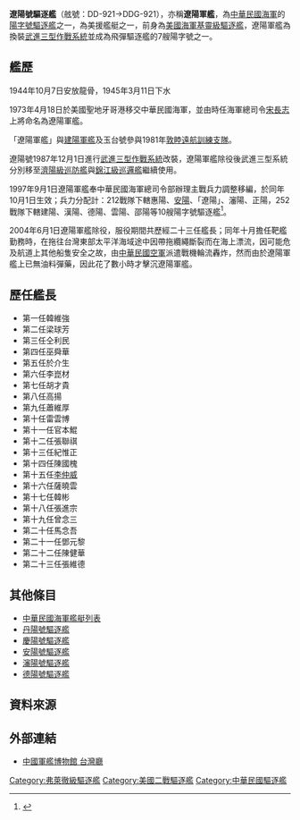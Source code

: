 {{Refimprove|time=2021-08-02T12:52:43+00:00}}
{{軍艦模板
|名稱= 遼陽號驅逐艦[[File:Flag_of_the_Republic_of_China.svg|30px]] <br />
|圖片= [[File:Taiwanese_destroyer_Liao_Yang_(DDG-921)_underway_1993.JPEG|300px]]
|照片說明= 遼陽號驅逐艦
|圖片2= [[File:Taiwanese_destroyer_Liao_Yang_(DDG-921)_underway_in_the_Taiwan_Strait,_in_1994.jpg|300px]]
|照片說明2= 1994年於台灣海峽航行的遼陽軍艦
|艦種= [[驅逐艦|驅逐艦]]、[[飛彈驅逐艦|飛彈驅逐艦]]
|艦名= [[遼陽|遼陽]]
|艦名由來=
|擁有國= {{ROC}}
|艦級= [[陽字號驅逐艦|陽字號]]
|代號= 舷號：DD/DDG-921
|前型=
|次型= 
|同型=
|數量=
|製造=
|下訂=
|造價=  
|動工= 安放龍骨：1944年10月7日
|下水= 1945年3月11日
|服役= 1973年4月18日
|退役= 2004年6月1日
|結局= 除役，成為靶艦被擊沉。
|除籍= 
|狀態= 
|綽號=
|榮譽=
|排水= 
|標準= {{convert|2374|t|sigfig=3}}
|空載= 
|滿載= {{convert|3414|t|sigfig=3}}
|長度= {{convert|390.6|ft|abbr=on}}
|闊度= {{convert|41|ft|abbr=on}}
|型寬= 
|型深= 
|吃水= {{convert|12.8|ft|abbr=on}}
|燃料=
|鍋爐=
|引擎= 
|出力= 
|極速= {{convert|30|kn}}
|續航= 
|發電機= 
|電力輸出= 
|乘員= 
|飛行= 
|艦載機= 
|裝備=
|裝甲=  
|射控裝置=
|偵搜設備=
|電子設備=
|電戰系統=
|其它=
}}
'''遼陽號驅逐艦'''（舷號：DD-921->DDG-921），亦稱'''遼陽軍艦'''，為[[中華民國海軍|中華民國海軍]]的[[陽字號驅逐艦|陽字號驅逐艦]]之一，為美援艦艇之一，前身為[[美國海軍|美國海軍]][[基靈級驅逐艦|基靈級驅逐艦]]{{tsl|en|USS Hanson (DD-832)|漢森號驅逐艦|漢森號 (DD-832)}}，遼陽軍艦為換裝[[武進三型作戰系統|武進三型作戰系統]]並成為飛彈驅逐艦的7艘陽字號之一。

== 艦歷 ==
1944年10月7日安放龍骨，1945年3月11日下水

1973年4月18日於美國聖地牙哥港移交中華民國海軍，並由時任海軍總司令[[宋長志|宋長志]]上將命名為遼陽軍艦。

「遼陽軍艦」與[[建陽號驅逐艦|建陽軍艦]]及玉台號參與1981年[[敦睦遠航訓練支隊|敦睦遠航訓練支隊]]。

遼陽號1987年12月1日進行[[武進三型作戰系統|武進三型作戰系統]]改裝，遼陽軍艦除役後武進三型系統分別移至[[濟陽級巡防艦|濟陽級巡防艦]]與[[錦江級巡邏艦|錦江級巡邏艦]]繼續使用。

1997年9月1日遼陽軍艦奉中華民國海軍總司令部辦理主戰兵力調整移編，於同年10月1日生效；兵力分配計：212戰隊下轄惠陽、[[安陽號驅逐艦|安陽]]、「遼陽」、瀋陽、正陽，252戰隊下轄建陽、漢陽、德陽、雲陽、邵陽等10艘陽字號驅逐艦<ref>{{cite web|url=https://navy.mnd.gov.tw/AboutUs/Partner_Info.aspx?ID=30029&AID=30050 |language=zh |title=關於海軍-海軍一三一艦隊 |publisher=中華民國海軍司令部 | date=|accessdate=2021年1月25日}}</ref>。

2004年6月1日遼陽軍艦除役，服役期間共歷經二十三任艦長；同年十月擔任靶艦勤務時，在拖往台灣東部太平洋海域途中因帶拖纜繩斷裂而在海上漂流，因可能危及航道上其他船隻安全之故，由[[中華民國空軍|中華民國空軍]]派遣戰機輪流轟炸，然而由於遼陽軍艦上已無油料彈藥，因此花了數小時才擊沉遼陽軍艦。

== 歷任艦長 ==
*第一任韓維強
*第二任梁球芳
*第三任仝利民
*第四任巫舜華
*第五任於介生
*第六任李崑材
*第七任胡才貴
*第八任高揚
*第九任蕭維厚
*第十任雷雲博
*第十一任官本鯤
*第十二任張聯祺
*第十三任紀惟正
*第十四任陳國槐
*第十五任[[李仲威|李仲威]]
*第十六任薩曉雲
*第十七任韓彬
*第十八任張進宗
*第十九任曾念三
*第二十任馬念吾
*第二十一任鄧元黎
*第二十二任陳健華
*第二十三任張維德

== 其他條目==
*[[中華民國海軍艦艇列表|中華民國海軍艦艇列表]]
*[[丹陽號驅逐艦|丹陽號驅逐艦]]
*[[慶陽號驅逐艦|慶陽號驅逐艦]]
*[[安陽號驅逐艦|安陽號驅逐艦]]
*[[瀋陽號驅逐艦|瀋陽號驅逐艦]]
*[[德陽號驅逐艦|德陽號驅逐艦]]

== 資料來源 ==
{{reflist}}

== 外部連結 ==
* [http://60-250-180-26.hinet-ip.hinet.net/taiwan/4102.html 中國軍艦博物館 台灣廳] {{Wayback|url=http://60-250-180-26.hinet-ip.hinet.net/taiwan/4102.html |date=20180311071759 }}

{{基靈級驅逐艦}}
{{中華民國海軍驅逐艦}}


[[Category:弗萊徹級驅逐艦|Category:弗萊徹級驅逐艦]]
[[Category:美國二戰驅逐艦|Category:美國二戰驅逐艦]]
[[Category:中華民國驅逐艦|Category:中華民國驅逐艦]]
